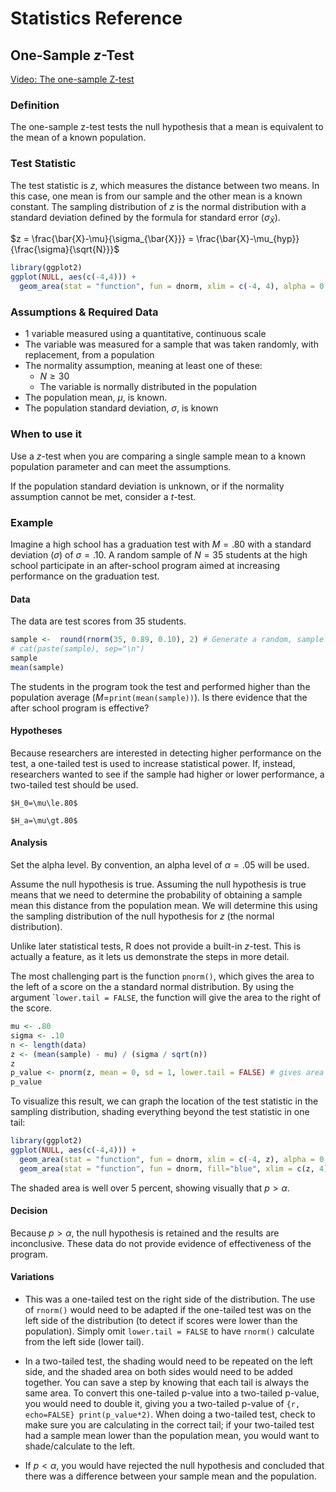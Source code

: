 # Statistics Reference

## One-Sample _z_-Test

[Video: The one-sample Z-test](https://youtu.be/TE61rB6ajTY)

### Definition

The one-sample z-test tests the null hypothesis that a mean is equivalent to the mean of a known population.

### Test Statistic

The test statistic is $z$, which measures the distance between two means. In this case, one mean is from our sample and the other mean is a known constant. The sampling distribution of $z$ is the normal distribution with a standard deviation defined by the formula for standard error ($\sigma_{\bar{X}}$).

$z = \frac{\bar{X}-\mu}{\sigma_{\bar{X}}} = \frac{\bar{X}-\mu_{hyp}}{\frac{\sigma}{\sqrt{N}}}$

```r

library(ggplot2)
ggplot(NULL, aes(c(-4,4))) +
  geom_area(stat = "function", fun = dnorm, xlim = c(-4, 4), alpha = 0.75,fill=alpha("grey",0)) 

```

### Assumptions & Required Data

- 1 variable measured using a quantitative, continuous scale
- The variable was measured for a sample that was taken randomly, with replacement, from a population
- The normality assumption, meaning at least one of these:
  - $N \ge 30$
  - The variable is normally distributed in the population
- The population mean, $\mu$, is known.
- The population standard deviation, $\sigma$, is known

### When to use it

Use a $z$-test when you are comparing a single sample mean to a known population parameter and can meet the assumptions.

If the population standard deviation is unknown, or if the normality assumption cannot be met, consider a $t$-test.

### Example

Imagine a high school has a graduation test with $M = .80$ with a standard deviation ($\sigma$) of $\sigma = .10$. A random sample of $N = 35$ students at the high school participate in an after-school program aimed at increasing performance on the graduation test. 

#### Data

The data are test scores from 35 students.

````r
sample <-  round(rnorm(35, 0.89, 0.10), 2) # Generate a random, sample for this exercise
# cat(paste(sample), sep="\n")
sample
mean(sample)
````

The students in the program took the test and performed higher than the population average ($M=$````print(mean(sample))````). Is there evidence that the after school program is effective?

#### Hypotheses

Because researchers are interested in detecting higher performance on the test, a one-tailed test is used to increase statistical power. If, instead, researchers wanted to see if the sample had higher or lower performance, a two-tailed test should be used.

````
$H_0=\mu\le.80$

$H_a=\mu\gt.80$
````

#### Analysis

Set the alpha level. By convention, an alpha level of $\alpha = .05$ will be used. 

Assume the null hypothesis is true. Assuming the null hypothesis is true means that we need to determine the probability of obtaining a sample mean this distance from the population mean. We will determine this using the sampling distribution of the null hypothesis for $z$ (the normal distribution).

Unlike later statistical tests, R does not provide a built-in $z$-test. This is actually a feature, as it lets us demonstrate the steps in more detail.

The most challenging part is the function ````pnorm()````, which gives the area to the left of a score on the a standard normal distribution. By using the argument ````lower.tail = FALSE```, the function will give the area to the right of the score.


````r

mu <- .80
sigma <- .10
n <- length(data)
z <- (mean(sample) - mu) / (sigma / sqrt(n))
z
p_value <- pnorm(z, mean = 0, sd = 1, lower.tail = FALSE) # gives area to the right of the score, which is the p-value
p_value

````

To visualize this result, we can graph the location of the test statistic in the sampling distribution, shading everything beyond the test statistic in one tail:

````r

library(ggplot2)
ggplot(NULL, aes(c(-4,4))) +
  geom_area(stat = "function", fun = dnorm, xlim = c(-4, z), alpha = 0.5,fill=alpha("grey",0)) +
  geom_area(stat = "function", fun = dnorm, fill="blue", xlim = c(z, 4), alpha = 0.7)

````

The shaded area is well over 5 percent, showing visually that $p>\alpha$.

#### Decision

Because $p>{\alpha}$, the null hypothesis is retained and the results are inconclusive. These data do not provide evidence of effectiveness of the program.

#### Variations

- This was a one-tailed test on the right side of the distribution. The use of ````rnorm()```` would need to be adapted if the one-tailed test was on the left side of the distribution (to detect if scores were lower than the population). Simply omit ````lower.tail = FALSE```` to have ````rnorm()```` calculate from the left side (lower tail). 

- In a two-tailed test, the shading would need to be repeated on the left side, and the shaded area on both sides would need to be added together. You can save a step by knowing that each tail is always the same area. To convert this one-tailed p-value into a two-tailed p-value, you would need to double it, giving you a two-tailed p-value of ````{r, echo=FALSE} print(p_value*2)````. When doing a two-tailed test, check to make sure you are calculating in the correct tail; if your two-tailed test had a sample mean lower than the population mean, you would want to shade/calculate to the left.

- If $p < \alpha$, you would have rejected the null hypothesis and concluded that there was a difference between your sample mean and the population.

